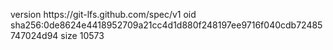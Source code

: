 version https://git-lfs.github.com/spec/v1
oid sha256:0de8624e4418952709a21cc4d1d880f248197ee9716f040cdb72485747024d94
size 10573
